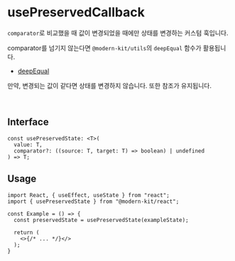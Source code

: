# usePreservedCallback

`comparator`로 비교했을 때 값이 변경되었을 때에만 상태를 변경하는 커스텀 훅입니다.

comparator를 넘기지 않는다면 `@modern-kit/utils`의 `deepEqual` 함수가 활용됩니다.
  - [deepEqual](https://modern-agile-team.github.io/modern-kit/docs/utils/common/deepEqual)

만약, 변경되는 값이 같다면 상태를 변경하지 않습니다. 또한 참조가 유지됩니다.

<br />

## Interface
```tsx
const usePreservedState: <T>(
  value: T,
  comparator?: ((source: T, target: T) => boolean) | undefined
) => T;
```

## Usage
```tsx
import React, { useEffect, useState } from "react";
import { usePreservedState } from "@modern-kit/react";

const Example = () => {
  const preservedState = usePreservedState(exampleState);

  return (
    <>{/* ... */}</>
  );
}
```